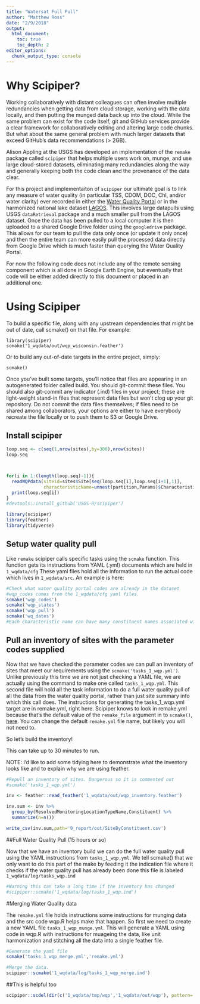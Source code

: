 ```yaml
---
title: "Watersat Full Pull"
author: "Matthew Ross"
date: "2/9/2018"
output:
  html_document:
    toc: true
    toc_depth: 2
editor_options: 
  chunk_output_type: console
---
```



# Why Scipiper? 

Working collaboratively with distant colleagues can often involve multiple redundancies when getting data from cloud storage, working with the data locally, and then putting the munged data back up into the cloud. While the same problem can exist for the code itself, git and GitHub services provide a clear framework for collaboratively editing and altering large code chunks. But what about the same general problem with much larger datasets that exceed GitHub's data recommendations (> 2GB). 

Alison Appling at the USGS has developed an implementation of the ```remake``` package called ```scipiper``` that helps multiple users work on, munge, and use large cloud-stored datasets, eliminating many redundancies along the way and generally keeping both the code clean and the provenance of the data clear. 

For this project and implementaiton of ```scipiper``` our ultimate goal is to link any measure of water quality (in particular TSS, CDOM, DOC, Chl, and/or water clarity) ever recorded in either the [Water Quality Portal](http://onlinelibrary.wiley.com/doi/10.1002/2016WR019993/abstract) or in the harmonized national lake dataset [LAGOS](https://lagoslakes.org/). This involves large datapulls using USGS ```dataRetrieval``` package and a much smaller pull from the LAGOS dataset. Once the data has been pulled to a local computer it is then uploaded to a shared Google Drive folder using the ```googledrive``` package. This allows for our team to pull the data only once (or update it only once) and then the entire team can more easily pull the processed data directly from Google Drive which is much faster than querying the Water Quality Portal. 

For now the following code does not include any of the remote sensing component which is all done in Google Earth Engine, but eventually that code will be either added directly to this document or placed in an additional one. 


# Using Scipiper

To build a specific file, along with any upstream dependencies that might be out of date, call scmake() on that file. For example:

```
library(scipiper)
scmake('1_wqdata/out/wqp_wisconsin.feather')
```
Or to build any out-of-date targets in the entire project, simply:

```
scmake()
```

Once you've built some targets, you'll notice that files are appearing in an autogenerated folder called build. You should git-commit these files. You should also git-commit any indicator (.ind) files in your project; these are light-weight stand-in files that represent data files but won't clog up your git repository. Do not commit the data files themselves; if files need to be shared among collaborators, your options are either to have everybody recreate the file locally or to push them to S3 or Google Drive.

## Install scipiper
```r

loop.seq <- c(seq(1,nrow(sites),by=300),nrow(sites))
loop.seq



for(i in 1:(length(loop.seq)-1)){
  readWQPdata(siteid=sites$Site[seq(loop.seq[i],loop.seq[i+1],1)],
              characteristicName=unnest(partition,Params)$CharacteristicNames) 
  print(loop.seq[i])
}
#devtools::install_github('USGS-R/scipiper')

library(scipiper)
library(feather)
library(tidyverse)
```


## Setup water quality pull

Like ```remake``` scipiper calls specific tasks using the ```scmake``` function. This function gets its instructions from YAML (.yml) documents which are held in ```1_wqdata/cfg``` These yaml files hold all the information to run the actual code which lives in ```1_wqdata/src```. An example is here:

```r
#Check what water quality portal codes are already in the dataset
#wqp_codes comes from the 1_wqdata/cfg yaml files. 
scmake('wqp_codes')
scmake('wqp_states')
scmake('wqp_pull')
scmake('wq_dates')
#Each characteristic name can have many constituent names associated with it
```

## Pull an inventory of sites with the parameter codes supplied

Now that we have checked the parameter codes we can pull an inventory of sites 
that meet our requirements using the ```scmake('tasks_1_wqp.yml')```. Unlike previously this time we are not just checking a YAML file, we are actually using the command to make one called ```tasks_1_wqp.yml```. This second file will hold all the task information to do a full water quality pull of all the data from the water quality portal, rather than just site summary info which this call does.  The instructions for generating the tasks_1_wqp.yml target are in remake.yml, right here. Scipiper knows to look in remake.yml because that's the default value of the `remake_file` argument in to `scmake()`, [here](https://github.com/USGS-R/scipiper/blob/master/R/scmake.R#L20). You can change the default `remake.yml` file name, but likely you will not need to. 

So let's build the inventory!

This can take up to 30 minutes to run.

NOTE: I'd like to add some tidying here to demonstrate what the inventory looks like and to explain why we are using feather. 

```r
#Repull an inventory of sites. Dangerous so it is commented out
#scmake('tasks_1_wqp.yml')

inv <- feather::read_feather('1_wqdata/out/wqp_inventory.feather')

inv.sum <- inv %>%
  group_by(ResolvedMonitoringLocationTypeName,Constituent) %>%
  summarize(n=n())

write_csv(inv.sum,path='9_report/out/SiteByConstituent.csv')
```


##Full Water Quality Pull (15 hours or so)

Now that we have an inventory build we can do the full water quality pull using the YAML instructions from
```tasks_1_wqp.yml```. We tell scmake() that we only want to do this part of the make by feeding it the indication file where it checks if the water quality pull has already been done this file is labeled ```1_wqdata/log/tasks_wqp.ind```

```r
#Warning this can take a long time if the inventory has changed
#scipiper::scmake('1_wqdata/log/tasks_1_wqp.ind')

```

#Merging Water Quality data

The `remake.yml` file holds instructions some instructions for munging data and the src code wqp.R helps make that happen. So first we need to create a new YAML file ```tasks_1_wqp_munge.yml```. This will generate a YAML using code in wqp.R with instructions for muageing the data, like unit harmonization and stitching all the data into a single feather file. 

```r
#Generate the yaml file 
scmake('tasks_1_wqp_merge.yml','remake.yml')

#Merge the data. 
scipiper::scmake('1_wqdata/log/tasks_1_wqp_merge.ind')

```

##This is helpful too

```r
scipiper::scdel(dir(c('1_wqdata/tmp/wqp','1_wqdata/out/wqp'), pattern='.*\\.ind$', full.names=TRUE),'tasks_1_wqp.yml')
```


